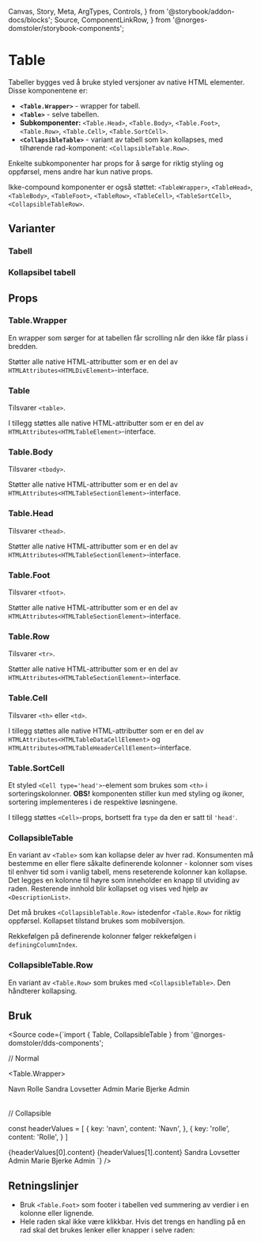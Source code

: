   Canvas,
  Story,
  Meta,
  ArgTypes,
  Controls,
} from '@storybook/addon-docs/blocks';
  Source,
  ComponentLinkRow,
} from '@norges-domstoler/storybook-components';

<Meta of={TableStories} />

# Table

<ComponentLinkRow
  docsHref="https://design.domstol.no/987b33f71/p/559cc8-table/b/73973d"
  figmaHref="https://www.figma.com/file/ewqSDmkgqDQ5PyOsRp4V5b/?node-id=1347%3A0"
  githubHref="https://github.com/domstolene/designsystem/tree/main/packages/components/src/components/Table"
  storybookHref="https://domstolene.github.io/designsystem/?path=/story/dds-components-components-table-table--default"
  withBottomSpacing
/>

Tabeller bygges ved å bruke styled versjoner av native HTML elementer. Disse komponentene er:

- **`<Table.Wrapper>`** - wrapper for tabell.
- **`<Table>`** - selve tabellen.
- **Subkomponenter:** `<Table.Head>`, `<Table.Body>`, `<Table.Foot>`, `<Table.Row>`, `<Table.Cell>`, `<Table.SortCell>`.
- **`<CollapsibleTable>`** - variant av tabell som kan kollapses, med tilhørende rad-komponent: `<CollapsibleTable.Row>`.

Enkelte subkomponenter har props for å sørge for riktig styling og oppførsel, mens andre har kun native props.

Ikke-compound komponenter er også støttet: `<TableWrapper>`, `<TableHead>`, `<TableBody>`, `<TableFoot>`, `<TableRow>`, `<TableCell>`, `<TableSortCell>`, `<CollapsibleTableRow>`.

## Varianter

### Tabell

<Canvas of={TableStories.Preview} />

### Kollapsibel tabell

<Canvas of={CollapsibleTableStories.SingleDefiningColumn} />

## Props

### Table.Wrapper

En wrapper som sørger for at tabellen får scrolling når den ikke får plass i bredden.

Støtter alle native HTML-attributter som er en del av `HTMLAttributes<HTMLDivElement>`-interface.

### Table

Tilsvarer `<table>`.

<Canvas of={TableStories.Preview} />
<Controls of={TableStories.Preview} />

I tillegg støttes alle native HTML-attributter som er en del av `HTMLAttributes<HTMLTableElement>`-interface.

### Table.Body

Tilsvarer `<tbody>`.

Støtter alle native HTML-attributter som er en del av `HTMLAttributes<HTMLTableSectionElement>`-interface.

### Table.Head

Tilsvarer `<thead>`.

Støtter alle native HTML-attributter som er en del av `HTMLAttributes<HTMLTableSectionElement>`-interface.

### Table.Foot

Tilsvarer `<tfoot>`.

Støtter alle native HTML-attributter som er en del av `HTMLAttributes<HTMLTableSectionElement>`-interface.

### Table.Row

Tilsvarer `<tr>`.

<ArgTypes of={TableRow} />

Støtter alle native HTML-attributter som er en del av `HTMLAttributes<HTMLTableSectionElement>`-interface.

### Table.Cell

Tilsvarer `<th>` eller `<td>`.

<ArgTypes of={Table.Cell} />

I tillegg støttes alle native HTML-attributter som er en del av `HTMLAttributes<HTMLTableDataCellElement>` og `HTMLAttributes<HTMLTableHeaderCellElement>`-interface.

### Table.SortCell

Et styled `<Cell type='head'>`-element som brukes som `<th>` i sorteringskolonner. **OBS!** komponenten stiller kun med styling og ikoner, sortering implementeres i de respektive løsningene.

<ArgTypes of={Table.SortCell} />

I tillegg støttes `<Cell>`-props, bortsett fra `type` da den er satt til `'head'`.

### CollapsibleTable

En variant av `<Table>` som kan kollapse deler av hver rad.
Konsumenten må bestemme en eller flere såkalte definerende kolonner - kolonner som vises til enhver tid som i vanlig tabell, mens reseterende kolonner kan kollapse.
Det legges en kolonne til høyre som inneholder en knapp til utviding av raden.
Resterende innhold blir kollapset og vises ved hjelp av `<DescriptionList>`.

Det må brukes `<CollapsibleTable.Row>` istedenfor `<Table.Row>` for riktig oppførsel.
Kollapset tilstand brukes som mobilversjon.

Rekkefølgen på definerende kolonner følger rekkefølgen i `definingColumnIndex`.

<Canvas of={CollapsibleTableStories.SingleDefiningColumn} />
<Controls of={CollapsibleTableStories.SingleDefiningColumn} />

### CollapsibleTable.Row

En variant av `<Table.Row>` som brukes med `<CollapsibleTable>`. Den håndterer kollapsing.

<ArgTypes of={CollapsibleTable.Row} />

## Bruk

<Source
  code={`import { Table, CollapsibleTable } from '@norges-domstoler/dds-components';

// Normal

<Table.Wrapper>
  <Table>
    <Table.Head>
      <Table.Row>
        <Table.Cell>Navn</Table.Cell>
        <Table.Cell>Rolle</Table.Cell>
      </Table.Row>
    </Table.Head>
    <Table.Body>
      <Table.Row>
        <Table.Cell>Sandra Lovsetter</Table.Cell>
        <Table.Cell>Admin</Table.Cell>
      </Table.Row>
      <Table.Row>
        <Table.Cell>Marie Bjerke</Table.Cell>
        <Table.Cell>Admin</Table.Cell>
      </Table.Row>
    </Table.Body>
  </Table>
</Table.Wrapper>

// Collapsible

const headerValues = [
{
key: 'navn',
content: 'Navn',
},
{
key: 'rolle',
content: 'Rolle',
}
]

<CollapsibleTable>
  <Table.Head>
    <CollapsibleTable.Row headerValues={headerValues}>
      <Table.Cell>{headerValues[0].content}</Table.Cell>
      <Table.Cell>{headerValues[1].content}</Table.Cell>
    </CollapsibleTable.Row>
  </Table.Head>
  <Table.Body>
    <CollapsibleTable.Row>
      <Table.Cell>Sandra Lovsetter</Table.Cell>
      <Table.Cell>Admin</Table.Cell>
    </CollapsibleTable.Row>
    <CollapsibleTable.Row>
      <Table.Cell>Marie Bjerke</Table.Cell>
      <Table.Cell>Admin</Table.Cell>
    </CollapsibleTable.Row>
  </Table.Body>
</CollapsibleTable>
`} />

## Retningslinjer

- Bruk `<Table.Foot>` som footer i tabellen ved summering av verdier i en kolonne eller lignende.
- Hele raden skal ikke være klikkbar. Hvis det trengs en handling på en rad skal det brukes lenker eller knapper i selve raden:

<Canvas of={TableStories.InteractiveContent} />
